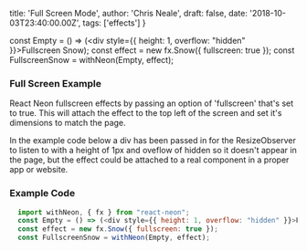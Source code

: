 
  title: 'Full Screen Mode',
  author: 'Chris Neale',
  draft: false,
  date: '2018-10-03T23:40:00.00Z',
  tags: ['effects']
}

const Empty = () => (<div style={{ height: 1, overflow: "hidden" }}>Fullscreen Snow</div>);
const effect = new fx.Snow({ fullscreen: true });
const FullscreenSnow = withNeon(Empty, effect);

### Full Screen Example

<FullscreenSnow />

React Neon fullscreen effects by passing an option of 'fullscreen' that's set to true. This will attach the effect to the top left of the screen and set it's dimensions to match the page.

In the example code below a div has been passed in for the ResizeObserver to listen to with a height of 1px and oveflow of hidden so it doesn't appear in the page, but the effect could be attached to a real component in a proper app or website.

### Example Code

```javascript
  import withNeon, { fx } from "react-neon";
  const Empty = () => (<div style={{ height: 1, overflow: "hidden" }}>Fullscreen Snow</div>);
  const effect = new fx.Snow({ fullscreen: true });
  const FullscreenSnow = withNeon(Empty, effect);
```
